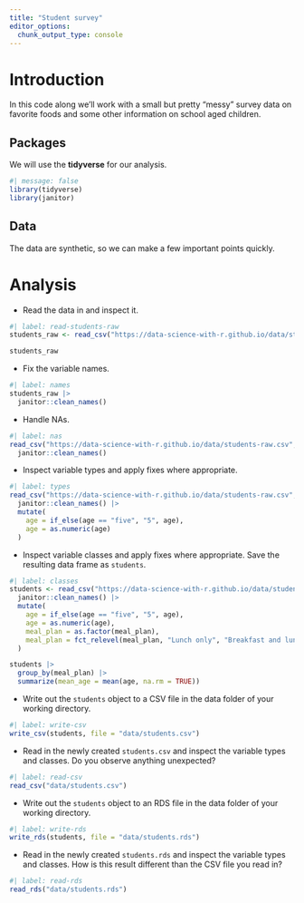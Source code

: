 ```yaml
---
title: "Student survey"
editor_options: 
  chunk_output_type: console
---
```


# Introduction

In this code along we'll work with a small but pretty "messy" survey data on favorite foods and some other information on school aged children.

## Packages

We will use the **tidyverse** for our analysis.

```r
#| message: false
library(tidyverse)
library(janitor)
```

## Data

The data are synthetic, so we can make a few important points quickly.

# Analysis

-   Read the data in and inspect it.

```r
#| label: read-students-raw
students_raw <- read_csv("https://data-science-with-r.github.io/data/students-raw.csv")

students_raw
```

-   Fix the variable names.

```r
#| label: names
students_raw |>
  janitor::clean_names()
```

-   Handle NAs.

```r
#| label: nas
read_csv("https://data-science-with-r.github.io/data/students-raw.csv", na = c("", "N/A")) |>
  janitor::clean_names()
```

-   Inspect variable types and apply fixes where appropriate.

```r
#| label: types
read_csv("https://data-science-with-r.github.io/data/students-raw.csv", na = c("", "N/A")) |>
  janitor::clean_names() |>
  mutate(
    age = if_else(age == "five", "5", age),
    age = as.numeric(age)
  )
```

-   Inspect variable classes and apply fixes where appropriate. Save the resulting data frame as `students`.

```r
#| label: classes
students <- read_csv("https://data-science-with-r.github.io/data/students-raw.csv", na = c("", "N/A")) |>
  janitor::clean_names() |>
  mutate(
    age = if_else(age == "five", "5", age),
    age = as.numeric(age),
    meal_plan = as.factor(meal_plan),
    meal_plan = fct_relevel(meal_plan, "Lunch only", "Breakfast and lunch")
  )

students |>
  group_by(meal_plan) |>
  summarize(mean_age = mean(age, na.rm = TRUE))
```

-   Write out the `students` object to a CSV file in the data folder of your working directory.

```r
#| label: write-csv
write_csv(students, file = "data/students.csv")
```

-   Read in the newly created `students.csv` and inspect the variable types and classes. Do you observe anything unexpected?

```r
#| label: read-csv
read_csv("data/students.csv")
```

-   Write out the `students` object to an RDS file in the data folder of your working directory.

```r
#| label: write-rds
write_rds(students, file = "data/students.rds")
```

-   Read in the newly created `students.rds` and inspect the variable types and classes. How is this result different than the CSV file you read in?

```r
#| label: read-rds
read_rds("data/students.rds")
```
